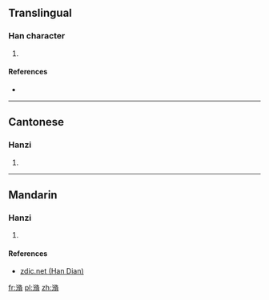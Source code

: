 ==Translingual==

===Han character===
{{Han char|rn=85|rad=水|as=11|sn=14|four=3812<sub>7</sub>|canj=水竹人月 (EHOB)|ids=⿲[[氵]][[彳]]⿱[[攵]][[月]]}}

# {{defn|Han|sort=水11}}

====References====
* {{Han ref|kx=0648.240|dkj=18202|dj=1058.090|hdz=31725.090|uh=6F43|ud=28483|bh=E2AD|bd=58029}}

----

==Cantonese==

===Hanzi===
{{yue-hanzi|jyut=[[sau1]]|y=sau1}}

# {{defn|lang=yue|sort=水11}}

----

==Mandarin==

===Hanzi===
{{cmn-hanzi|pin=[[xún]] ([[xun2]]), [[xiǔ]] ([[xiu3]])|wg=hsün<sup>2</sup>, hsiu<sup>3</sup>}}

# {{defn|lang=cmn|sort=水11}}

====References====
*[http://www.zdic.net/zd/zi/ZdicE6ZdicBDZdic83.htm zdic.net (Han Dian)]

[[fr:潃]]
[[pl:潃]]
[[zh:潃]]